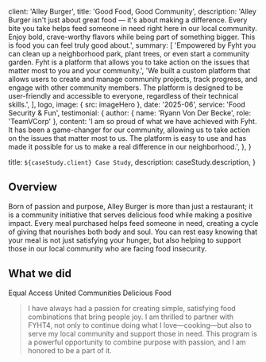 
  client: 'Alley Burger',
  title: 'Good Food, Good Community',
  description:
    'Alley Burger isn&apos;t just about great food — it&apos;s about making a difference. Every bite you take helps feed someone in need right here in our local community. Enjoy bold, crave-worthy flavors while being part of something bigger. This is food you can feel truly good about.',
  summary: [
    'Empowered by Fyht you can clean up a neighborhood park, plant trees, or even start a community garden. Fyht is a platform that allows you to take action on the issues that matter most to you and your community.',
    'We built a custom platform that allows users to create and manage community projects, track progress, and engage with other community members. The platform is designed to be user-friendly and accessible to everyone, regardless of their technical skills.',
  ],
  logo,
  image: { src: imageHero },
  date: '2025-06',
  service: 'Food Security & Fun',
  testimonial: {
    author: { name: 'Ryann Von Der Becke', role: 'TeamVCorp' },
    content:
      'I am so proud of what we have achieved with Fyht. It has been a game-changer for our community, allowing us to take action on the issues that matter most to us. The platform is easy to use and has made it possible for us to make a real difference in our neighborhood.',
  },
}

  title: `${caseStudy.client} Case Study`,
  description: caseStudy.description,
}

## Overview
Born of passion and purpose, Alley Burger is more than just a restaurant; it is a community initiative that serves delicious food while making a positive impact. Every meal purchased helps feed someone in need, creating a cycle of giving that nourishes both body and soul. You can rest easy knowing that your meal is not just satisfying your hunger, but also helping to support those in our local community who are facing food insecurity.
## What we did

<TagList>
  <TagListItem>Equal Access</TagListItem>
  <TagListItem>United Communities</TagListItem>
  <TagListItem>Delicious Food</TagListItem>
</TagList>

<Blockquote
  author={{ name: 'Ryann Von Der Becke', role: 'Proprietor' }}
  image={{ src: imageEmilySelman }}
>
I have always had a passion for creating simple, satisfying food combinations that bring people joy. I am thrilled to partner with FYHT4, not only to continue doing what I love—cooking—but also to serve my local community and support those in need. This program is a powerful opportunity to combine purpose with passion, and I am honored to be a part of it.

</Blockquote>

<StatList>
  <StatListItem value="100%" label="Flavor" />
  <StatListItem value="20%" label="Give Back" />
  <StatListItem value="100%" label="Good Times" />
  <StatListItem value="1" label="Great location" />
</StatList>
